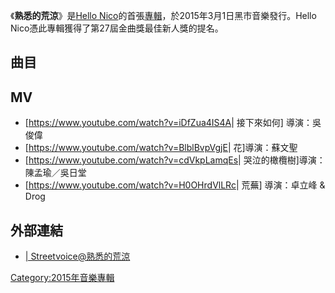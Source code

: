 {{unreferenced|time=2016-07-04T14:06:19+00:00}}
{{Infobox Album
| Name            = 熟悉的荒涼
| Type            = 專輯
| Artist          = [[Hello_Nico|Hello Nico]]
| Cover           =  
| Released        = 2015年3月1日
| Recorded        = 
| Genre           = [[搖滾|搖滾]] 
| Length          = 51分07秒
| Label           = 黑市音樂 
| Producer        =  
| Chart position  = 
| Last album      =  浮游城市EP<br />（2014年）
| This album      =  '''熟悉的荒涼''' <br />（2015年）
| Next album      = 閉上眼睛 EP <br />（2016年）
| Misc            = 
}}

《'''熟悉的荒涼'''》是[[Hello_Nico|Hello Nico]]的首張[[專輯|專輯]]，於2015年3月1日黑市音樂發行。Hello Nico憑此專輯獲得了第27屆金曲獎最佳新人獎的提名。

== 曲目 ==
{{Tracklist

| total_length = 51:07

| all_arranger = 
| all_producer = 

| music_credits = yes
| lyrics_credits = yes

| title1 = 規格化的城市、商品、人 
| music1 = 詹宇庭、李詠恩
| lyrics1 = 詹宇庭
| length1 = 3:38

| title2 = 你是被抹去的那一段風景 
| music2 = 詹宇庭、李詠恩
| lyrics2 =  詹宇庭
| length2 = 5:11 

| title3 = 荒蕪
| music3 = 詹宇庭、李詠恩
| lyrics3 =  詹宇庭
| length3 = 4:24

| title4 = 辮子 
| music4 = 詹宇庭
| lyrics4 = 詹宇庭
| length4 = 4:51

| title5 = 別等我回來 
| music5 = 詹宇庭、李詠恩
| lyrics5 = 詹宇庭
| length5 = 4:16

| title6= 布蘭琪  
| music6 = 詹宇庭
| lyrics6 = 詹宇庭
| length6= 4:44

| title7= 哭泣的橄欖樹 
| music7 = 詹宇庭、李詠恩
| lyrics7 = 詹宇庭
| length7= 3:51

| title8= 用靈魂交換肌膚之上  
| music8 = 詹宇庭、李詠恩
| lyrics8 = 詹宇庭
| length8= 4:19

| title9= 花 
| music9 = 詹宇庭
| lyrics9 = 詹宇庭
| length9= 5:53

| title10 = 接下來如何 
| music10 = 詹宇庭、李詠恩
| lyrics10 = 詹宇庭
| length10 = 4:33

| title11 =  陌生的房間陌生的下午
| music11 = 詹宇庭
| lyrics11 = 詹宇庭
| length11 = 5:28
}}

== MV ==
*[https://www.youtube.com/watch?v=iDfZua4IS4A|  接下來如何] 導演：吳俊偉
*[https://www.youtube.com/watch?v=BlblBvpVgjE|  花]導演：蘇文聖
*[https://www.youtube.com/watch?v=cdVkpLamqEs|  哭泣的橄欖樹]導演：陳孟瑜／吳日堂
*[https://www.youtube.com/watch?v=H0OHrdVlLRc|  荒蕪] 導演：卓立峰 & Drog

== 外部連結 ==
*[https://web.archive.org/web/20160531173006/https://tw.streetvoice.com/HelloNico/songs/tag/?tag=%E7%86%9F%E6%82%89%E7%9A%84%E8%8D%92%E6%B6%BC  |  Streetvoice@熟悉的荒涼]

[[Category:2015年音樂專輯|Category:2015年音樂專輯]]